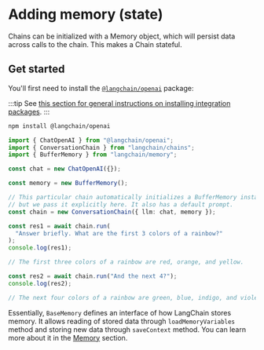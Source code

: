 # Adding memory (state)

Chains can be initialized with a Memory object, which will persist data across calls to the chain. This makes a Chain stateful.

## Get started

You'll first need to install the [`@langchain/openai`](https://www.npmjs.com/package/@langchain/openai) package:

:::tip
See [this section for general instructions on installing integration packages](/docs/get_started/installation#installing-integration-packages).
:::

```bash npm2yarn
npm install @langchain/openai
```

```typescript
import { ChatOpenAI } from "@langchain/openai";
import { ConversationChain } from "langchain/chains";
import { BufferMemory } from "langchain/memory";

const chat = new ChatOpenAI({});

const memory = new BufferMemory();

// This particular chain automatically initializes a BufferMemory instance if none is provided,
// but we pass it explicitly here. It also has a default prompt.
const chain = new ConversationChain({ llm: chat, memory });

const res1 = await chain.run(
  "Answer briefly. What are the first 3 colors of a rainbow?"
);
console.log(res1);

// The first three colors of a rainbow are red, orange, and yellow.

const res2 = await chain.run("And the next 4?");
console.log(res2);

// The next four colors of a rainbow are green, blue, indigo, and violet.
```

Essentially, `BaseMemory` defines an interface of how LangChain stores memory. It allows reading of stored data through `loadMemoryVariables` method and storing new data through `saveContext` method. You can learn more about it in the [Memory](/docs/modules/memory/) section.
